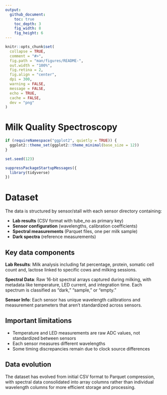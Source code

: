 ```yaml
---
output: 
  github_document:
    toc: true
    toc_depth: 3
    fig_width: 8
    fig_height: 6
---
```


<!-- README.md is generated from README.Rmd. Please edit that file -->

```r
knitr::opts_chunk$set(
  collapse = TRUE,
  comment = "#>",
  fig.path = "man/figures/README-",
  out.width = "100%",
  fig.retina = 2,
  fig.align = "center",
  dpi = 300,
  warning = FALSE,
  message = FALSE,
  echo = TRUE,
  cache = FALSE,
  dev = "png"
)
```

# Milk Quality Spectroscopy {-}

<!-- badges: start -->
<!-- badges: end -->

```r
if (requireNamespace("ggplot2", quietly = TRUE)) {
  ggplot2::theme_set(ggplot2::theme_minimal(base_size = 12))
}
```

```r
set.seed(123)
```

```r
suppressPackageStartupMessages({
  library(tidyverse)
})
```

# Dataset
The data is structured by sensor/stall with each sensor directory containing:

  - **Lab results** (CSV format with tube_no as primary key)
  - **Sensor configuration** (wavelengths, calibration coefficients)
  - **Spectral measurements** (Parquet files, one per milk sample)
  - **Dark spectra** (reference measurements)

## Key data components

**Lab Results**: Milk analysis including fat percentage, protein, somatic cell count and, lactose linked to specific cows and milking sessions.

**Spectral Data**: Raw 16-bit spectral arrays captured during milking, with metadata like temperature, LED current, and integration time. Each spectrum is classified as "dark," "sample," or "empty."

**Sensor Info**: Each sensor has unique wavelength calibrations and measurement parameters that aren't standardized across sensors.

## Important limitations

  - Temperature and LED measurements are raw ADC values, not standardized between sensors
  - Each sensor measures different wavelengths
  - Some timing discrepancies remain due to clock source differences

## Data evolution
The dataset has evolved from initial CSV format to Parquet compression, with spectral data consolidated into array columns rather than individual wavelength columns for more efficient storage and processing.












